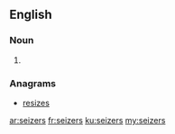 ==English==

===Noun===
{{head|en|plural}}

# {{plural of|seizer|lang=en|nocat=1}}

===Anagrams===
* [[resizes#English|resizes]]

[[ar:seizers]]
[[fr:seizers]]
[[ku:seizers]]
[[my:seizers]]